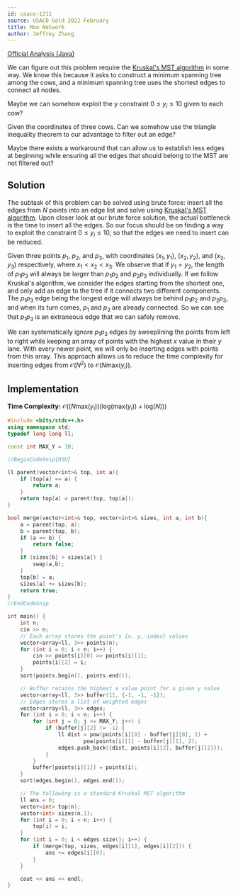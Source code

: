 ```yaml
---
id: usaco-1211
source: USACO Gold 2022 February
title: Moo Network
author: Jeffrey Zhang
---
```


[Official Analysis (Java)](http://usaco.org/current/data/sol_prob3_gold_feb22.html)

<Spoiler title="Hint 1">

We can figure out this problem require the [Kruskal's MST algorithm](https://usaco.guide/gold/mst#kruskals) in some way. We know this because it asks to construct a minimum spanning tree among the cows, and a minimum spanning tree uses the shortest edges to connect all nodes.

</Spoiler>

<Spoiler title="Hint 2">

Maybe we can somehow exploit the y constraint $0 \le y_i \le 10$ given to each cow?

</Spoiler>

<Spoiler title="Hint 3">

Given the coordinates of three cows. Can we somehow use the triangle inequality theorem to our advantage to filter out an edge?

</Spoiler>

<Spoiler title="Hint 4">

Maybe there exists a workaround that can allow us to establish less edges at beginning while ensuring all the edges that should belong to the MST are not filtered out?

</Spoiler>

<Spoiler title="Solution">

## Solution

The subtask of this problem can be solved using brute force: insert all the edges from $N$ points into an edge list and solve using [Kruskal's MST algorithm](https://usaco.guide/gold/mst#kruskals). Upon closer look at our brute force solution, the actual bottleneck is the time to insert all the edges.
So our focus should be on finding a way to exploit the constraint $0 \le y_i \le 10$, so that the edges we need to insert can be reduced.
 
Given three points $p_1$, $p_2$, and $p_3$, with coordinates $(x_1, y_1)$, $(x_2, y_2)$, and $(x_3, y_3)$ respectively, where $x_1 < x_2 < x_3$. We observe that if $y_1 = y_2$, the length of $p_1 p_3$ will always be larger than $p_1 p_2$ and $p_2 p_3$ individually. If we follow Kruskal's algorithm, we consider the edges starting from the shortest one, and only add an edge to the tree if it connects two different components. The $p_1 p_3$ edge being the longest edge will always be behind $p_1 p_2$ and $p_2 p_3$, and when its turn comes, $p_1$ and $p_3$ are already connected. So we can see that $p_1 p_3$ is an extraneous edge that we can safely remove.
 
We can systematically ignore $p_1 p_3$ edges by sweeplining the points from left to right while keeping an array of points with the highest $x$ value in their $y$ lane. With every newer point, we will only be inserting edges with points from this array. This approach allows us to reduce the time complexity for inserting edges from $\mathcal{O}(N^2)$ to $\mathcal{O}(N\text{max}(y_i))$.

## Implementation

**Time Complexity:** $\mathcal{O}((N\text{max}(y_i))(\text{log}(\text{max}(y_i))+\text{log}(N)))$

<LanguageSection>
<CPPSection>

```cpp
#include <bits/stdc++.h>
using namespace std;
typedef long long ll;

const int MAX_Y = 10;

//BeginCodeSnip{DSU}

ll parent(vector<int>& top, int a){
	if (top[a] == a) {
		return a;
	}
	return top[a] = parent(top, top[a]);
}

bool merge(vector<int>& top, vector<int>& sizes, int a, int b){
	a = parent(top, a);
	b = parent(top, b);
	if (a == b) {
		return false;
	}
	if (sizes[b] > sizes[a]) {
		swap(a,b);
	}
	top[b] = a;
	sizes[a] += sizes[b];
	return true;
}
//EndCodeSnip

int main() {
	int n;
	cin >> n;
	// Each array stores the point's {x, y, index} values
	vector<array<ll, 3>> points(n);
	for (int i = 0; i < n; i++) {
		cin >> points[i][0] >> points[i][1];
		points[i][2] = i;
	}
	sort(points.begin(), points.end());

	// Buffer retains the highest x value point for a given y value
	vector<array<ll, 3>> buffer(11, {-1, -1, -1});
	// Edges stores a list of weighted edges
	vector<array<ll, 3>> edges;
	for (int i = 0; i < n; i++) {
		for (int j = 0; j <= MAX_Y; j++) {
			if (buffer[j][2] != -1) {
				ll dist = pow(points[i][0] - buffer[j][0], 2) +
						pow(points[i][1] - buffer[j][1], 2);
				edges.push_back({dist, points[i][2], buffer[j][2]});
			}
		}
		buffer[points[i][1]] = points[i];
	}
	sort(edges.begin(), edges.end());

	// The following is a standard Kruskal MST algorithm
	ll ans = 0;
	vector<int> top(n);
	vector<int> sizes(n,1);
	for (int i = 0; i < n; i++) {
		top[i] = i;
	}
	for (int i = 0; i < edges.size(); i++) {
		if (merge(top, sizes, edges[i][1], edges[i][2])) {
			ans += edges[i][0];
		}
	}

	cout << ans << endl;
}
```

</CPPSection>

</LanguageSection>

</Spoiler>